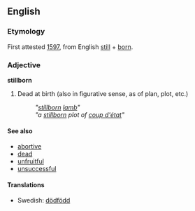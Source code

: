 ==English==
===Etymology===
First attested [[w:1597|1597]], from English [[still]] + [[born]].

===Adjective===
'''stillborn'''
#Dead at birth (also in figurative sense, as of plan, plot, etc.)
#: ''"[[stillborn]] [[lamb]]"''
#: ''"a [[stillborn]] plot of [[coup d'état]]"''

====See also====
*[[abortive]]
*[[dead]]
*[[unfruitful]]
*[[unsuccessful]]

====Translations====
*Swedish: [[dödfödd]]